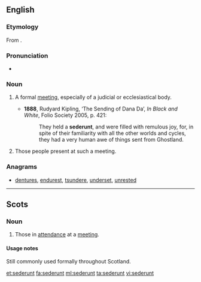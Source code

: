 ==English==
===Etymology===
From {{etyl|la|en}} {{term|sederunt||there were sitting|lang=la}}.

===Pronunciation===
*{{a|UK}} {{IPA|/sɪˈdɪəɹənt/}}

===Noun===
{{en-noun}}

# {{Scotland}} A formal [[meeting]], especially of a judicial or ecclesiastical body.
#*'''1888''', Rudyard Kipling, ‘The Sending of Dana Da’, ''In Black and White'', Folio Society 2005, p. 421:
#*:They held a '''sederunt''', and were filled with remulous joy, for, in spite of their familiarity with all the other worlds and cycles, they had a very human awe of things sent from Ghostland. <!-- Not 'tremulous'? -->
# {{Scotland}} Those people present at such a meeting.

===Anagrams===
* [[dentures#English|dentures]], [[endurest#English|endurest]], [[tsundere#English|tsundere]], [[underset#English|underset]], [[unrested#English|unrested]]

----

==Scots==

===Noun===
{{sco-noun|-}}

# Those in [[attendance]] at a [[meeting]].

====Usage notes====

Still commonly used formally throughout Scotland.

[[et:sederunt]]
[[fa:sederunt]]
[[ml:sederunt]]
[[ta:sederunt]]
[[vi:sederunt]]